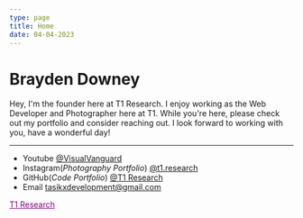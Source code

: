 ```yaml
---
type: page
title: Home
date: 04-04-2023
---
```


# Brayden Downey

Hey, I'm the founder here at T1 Research. I enjoy working as the Web Developer and Photographer here at T1.
While you're here, please check out my portfolio and consider reaching out. I look forward to working with you, have a wonderful day!

---

- Youtube [@VisualVanguard](https://www.youtube.com/@VisualVanguard)
- Instagram(*Photography Portfolio*) [@t1.research](https://instagram.com/t1.research)
- GitHub(*Code Portfolio*) [@T1 Research](https://github.com/t1-research)
- Email tasikxdevelopment@gmail.com


<a href="t1r.vercel.app" style="color: purple;">T1 Research</a>
